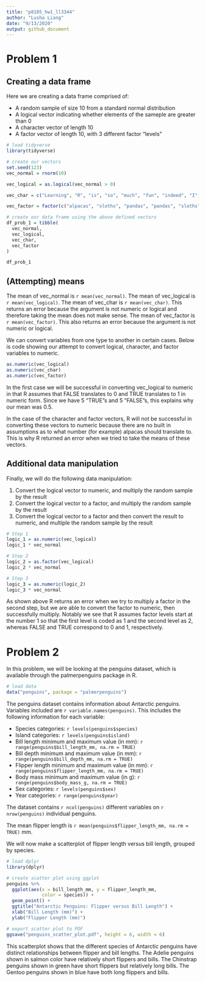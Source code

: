 ```yaml
---
title: "p8105_hw1_ll3344"
author: "Lusha Liang"
date: "9/13/2020"
output: github_document
---
```


# Problem 1

## Creating a data frame

Here we are creating a data frame comprised of:

* A random sample of size 10 from a standard normal distribution
* A logical vector indicating whether elements of the sameple are greater than 0
* A character vector of length 10
* A factor vector of length 10, with 3 different factor "levels"

```r
# load tidyverse
library(tidyverse)

# create our vectors
set.seed(123)
vec_normal = rnorm(10)

vec_logical = as.logical(vec_normal > 0)

vec_char = c("Learning", "R", "is", "so", "much", "fun", "indeed", "I", "do", "declare")

vec_factor = factor(c("alpacas", "sloths", "pandas", "pandas", "sloths", "alpacas", "alpacas", "alpacas", "sloths", "pandas"))

# create our data frame using the above defined vectors                    
df_prob_1 = tibble(
  vec_normal,
  vec_logical,
  vec_char,
  vec_factor
)

df_prob_1

```

## (Attempting) means
The mean of vec_normal is `r mean(vec_normal)`. 
The mean of vec_logical is `r mean(vec_logical)`. 
The mean of vec_char is `r mean(vec_char)`. This returns an error because the argument is not numeric or logical and therefore taking the mean does not make sense. 
The mean of vec_factor is `r mean(vec_factor)`. This also returns an error because the argument is not numeric or logical. 

We can convert variables from one type to another in certain cases. Below is code showing our attempt to convert logical, character, and factor variables to numeric. 

```r
as.numeric(vec_logical)
as.numeric(vec_char)
as.numeric(vec_factor)
```

In the first case we will be successful in converting vec_logical to numeric in that R assumes that FALSE translates to 0 and TRUE translates to 1 in numeric form. Since we have 5 "TRUE"s and 5 "FALSE"s, this explains why our mean was 0.5. 

In the case of the character and factor vectors, R will not be successful in converting these vectors to numeric because there are no built in assumptions as to what number (for example) alpacas should translate to. This is why R returned an error when we tried to take the means of these vectors. 

## Additional data manipulation
Finally, we will do the following data manipulation: 

1. Convert the logical vector to numeric, and multiply the random sample by the result
2. Convert the logical vector to a factor, and multiply the random sample by the result
3. Convert the logical vector to a factor and then convert the result to numeric, and multiple the random sample by the result

```r
# Step 1
logic_1 = as.numeric(vec_logical)
logic_1 * vec_normal

# Step 2
logic_2 = as.factor(vec_logical)
logic_2 * vec_normal

# Step 3
logic_3 = as.numeric(logic_2)
logic_3 * vec_normal
```

As shown above R returns an error when we try to multiply a factor in the second step, but we are able to convert the factor to numeric, then successfully multiply. Notably we see that R assumes factor levels start at the number 1 so that the first level is coded as 1 and the second level as 2, whereas FALSE and TRUE correspond to 0 and 1, respectively. 

# Problem 2

In this problem, we will be looking at the penguins dataset, which is available through the palmerpenguins package in R. 

```r
# load data
data("penguins", package = "palmerpenguins")
```

The penguins dataset contains information about Antarctic penguins. Variables included are `r variable.names(penguins)`. This includes the following information for each variable: 

* Species categories: `r levels(penguins$species)`
* Island categories: `r levels(penguins$island)`
* Bill length minimum and maximum value (in mm): `r range(penguins$bill_length_mm, na.rm = TRUE)`
* Bill depth minimum and maximum value (in mm): `r range(penguins$bill_depth_mm, na.rm = TRUE)`
* Flipper length minimum and maximum value (in mm): `r range(penguins$flipper_length_mm, na.rm = TRUE)`
* Body mass minimum and maximum value (in g): `r range(penguins$body_mass_g, na.rm = TRUE)`
* Sex categories: `r levels(penguins$sex)`
* Year categories: `r range(penguins$year)`

The dataset contains `r ncol(penguins)` different variables on `r nrow(penguins)` individual penguins. 

The mean flipper length is `r mean(penguins$flipper_length_mm, na.rm = TRUE)` mm. 

We will now make a scatterplot of flipper length versus bill length, grouped by species. 

```r
# load dplyr
library(dplyr)

# create scatter plot using ggplot
penguins %>% 
  ggplot(aes(x = bill_length_mm, y = flipper_length_mm, 
             color = species)) +
  geom_point() + 
  ggtitle("Antarctic Penguins: Flipper versus Bill Length") + 
  xlab("Bill Length (mm)") + 
  ylab("Flipper Length (mm)")

# export scatter plot to PDF
ggsave("penguins_scatter_plot.pdf", height = 6, width = 6)
```

This scatterplot shows that the different species of Antarctic penguins have distinct relationships between flipper and bill lengths. The Adelie penguins shown in salmon color have relatively short flippers and bills. The Chinstrap penguins shown in green have short flippers but relatively long bills. The Gentoo penguins shown in blue have both long flippers and bills. 
